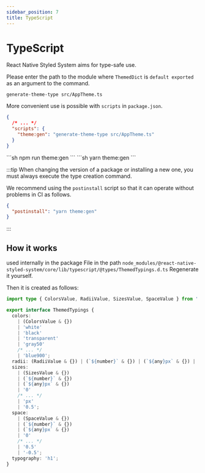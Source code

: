 ```yaml
---
sidebar_position: 7
title: TypeScript
---
```





# TypeScript

React Native Styled System aims for type-safe use.

Please enter the path to the module where `ThemedDict` is `default exported` as an argument to the command.

```shell
generate-theme-type src/AppTheme.ts
```

More convenient use is possible with `scripts` in `package.json`.

```json title="package.json"
{
  /* ... */
  "scripts": {
    "theme:gen": "generate-theme-type src/AppTheme.ts"
  }
}
```

<Tabs>
  <TabItem value="npm" label="npm" default>
    ```sh
    npm run theme:gen
    ```
  </TabItem>
  <TabItem value="yarn" label="yarn">
    ```sh
    yarn theme:gen
    ```
  </TabItem>
</Tabs>

:::tip
When changing the version of a package or installing a new one, you must always execute the type creation command.

We recommend using the `postinstall` script so that it can operate without problems in CI as follows.

```json title="package.json"
{
  "postinstall": "yarn theme:gen"
}
```
:::

## How it works

used internally in the package
File in the path `node_modules/@react-native-styled-system/core/lib/typescript/@types/ThemedTypings.d.ts`
Regenerate it yourself.

Then it is created as follows:

```ts title="node_modules/@react-native-styled-system/core/lib/typescript/@types/ThemedTypings.d.ts"
import type { ColorsValue, RadiiValue, SizesValue, SpaceValue } from './Token';

export interface ThemedTypings {
  colors:
    | (ColorsValue & {})
    | 'white'
    | 'black'
    | 'transparent'
    | 'gray50'
    /* ... */
    | 'blue900';
  radii: (RadiiValue & {}) | (`${number}` & {}) | (`${any}px` & {}) | '1' | '2' | 'sm' | 'md';
  sizes:
    | (SizesValue & {})
    | (`${number}` & {})
    | (`${any}px` & {})
    | '0'
    /* ... */
    | 'px'
    | '0.5';
  space:
    | (SpaceValue & {})
    | (`${number}` & {})
    | (`${any}px` & {})
    | '0'
    /* ... */
    | '0.5'
    | '-0.5';
  typography: 'h1';
}

```